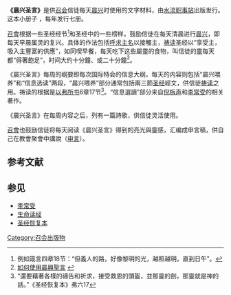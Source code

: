 '''《晨兴圣言》'''是供[[召会|召会]]信徒每天[[晨兴|晨兴]]时使用的文字材料，由[[水流职事站|水流职事站]]出版发行。这本小册子<!-- 从1986年开始出版发行 -->，每年发行七册。

[[召會|召會]]根据一些圣经经节<ref>例如箴言四章18节：“但義人的路，好像黎明的光，越照越明，直到日午”。</ref>和圣经中的一些榜样，鼓励信徒在每天清晨进行[[晨兴|晨兴]]，即每天早晨属灵的复兴。具体的作法包括[[呼求主名|呼求主名]]以接觸主，[[祷读|祷读]]圣经以“享受主，吸入主豐富的供應”，如同喫早餐，每天吃下这些屬靈的食物，叫信徒的[[靈|靈]]每天都“得著飽足”，时间大约十分鐘、或二十分鐘<ref>[http://www.fttamidage.org/chinese/2001_Summer/outlines/Week2/W2_2_21.htm 如何使用晨興聖言] {{webarchive|url=https://web.archive.org/web/20090106002355/http://www.fttamidage.org/chinese/2001_Summer/outlines/Week2/W2_2_21.htm |date=2009-01-06 }} </ref>。

《晨兴圣言》每周的纲要即每次国际特会的信息大纲，每天的内容则包括“晨兴喂养”和“信息选读”两段，“晨兴喂养”部分通常包括兩三節[[圣经|圣经]]經文，供信徒[[祷读|祷读]]之用。祷读的根据是[[以弗所书|以弗所书]]6章17节<ref>“還要藉著各樣的禱告和祈求，接受救恩的頭盔，並那靈的劍，那靈就是神的話。”《圣经恢复本》弗六17</ref>。“信息選讀”部分来自[[倪柝声|倪柝声]]和[[李常受|李常受]]的相关著作。

《晨兴圣言》在每周内容之后，列有一篇詩歌，供信徒灵活使用。

[[召會|召會]]也鼓励信徒将每天阅读《晨兴圣言》得到的亮光與靈感，汇编成申言稿，供自己在教會聚會中講說（[[申言|申言]]）。

==参考文献==
<div class="references-small">
<references />
</div>

==参见==
*[[李常受|李常受]]
*[[生命读经|生命读经]]
*[[圣经恢复本|圣经恢复本]]

[[Category:召会出版物|Category:召会出版物]]